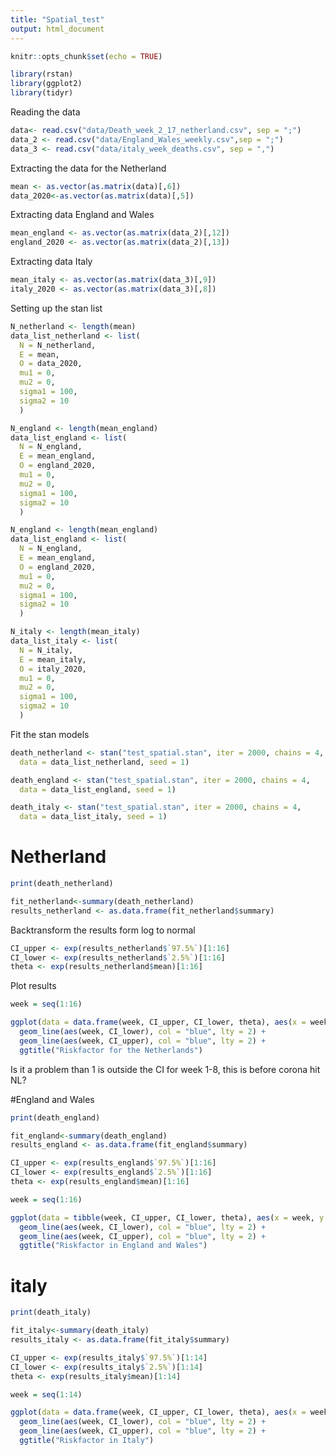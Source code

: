 ```yaml
---
title: "Spatial_test"
output: html_document
---
```


```r
knitr::opts_chunk$set(echo = TRUE)
```

```r
library(rstan)
library(ggplot2)
library(tidyr)
```

Reading the data
```r
data<- read.csv("data/Death_week_2_17_netherland.csv", sep = ";")
data_2 <- read.csv("data/England_Wales_weekly.csv",sep = ";")
data_3 <- read.csv("data/italy_week_deaths.csv", sep = ",")

```

Extracting the data for the Netherland
```r
mean <- as.vector(as.matrix(data)[,6])
data_2020<-as.vector(as.matrix(data)[,5])
```

Extracting data England and Wales
```r
mean_england <- as.vector(as.matrix(data_2)[,12])
england_2020 <- as.vector(as.matrix(data_2)[,13])
```

Extracting data Italy
```r
mean_italy <- as.vector(as.matrix(data_3)[,9])
italy_2020 <- as.vector(as.matrix(data_3)[,8])
```
Setting up the stan list
```r
N_netherland <- length(mean)
data_list_netherland <- list(
  N = N_netherland, 
  E = mean,
  O = data_2020,
  mu1 = 0,
  mu2 = 0,
  sigma1 = 100,
  sigma2 = 10
  )
```


```r
N_england <- length(mean_england)
data_list_england <- list(
  N = N_england, 
  E = mean_england,
  O = england_2020,
  mu1 = 0,
  mu2 = 0,
  sigma1 = 100,
  sigma2 = 10
  )
```

```r
N_england <- length(mean_england)
data_list_england <- list(
  N = N_england, 
  E = mean_england,
  O = england_2020,
  mu1 = 0,
  mu2 = 0,
  sigma1 = 100,
  sigma2 = 10
  )
```

```r
N_italy <- length(mean_italy)
data_list_italy <- list(
  N = N_italy, 
  E = mean_italy,
  O = italy_2020,
  mu1 = 0,
  mu2 = 0,
  sigma1 = 100,
  sigma2 = 10
  )
```
Fit the stan models
```r
death_netherland <- stan("test_spatial.stan", iter = 2000, chains = 4,
  data = data_list_netherland, seed = 1)

```

```r
death_england <- stan("test_spatial.stan", iter = 2000, chains = 4,
  data = data_list_england, seed = 1)

```

```r
death_italy <- stan("test_spatial.stan", iter = 2000, chains = 4,
  data = data_list_italy, seed = 1)

```
# Netherland
```r
print(death_netherland)

fit_netherland<-summary(death_netherland)
results_netherland <- as.data.frame(fit_netherland$summary)

```

Backtransform the results form log to normal
```r
CI_upper <- exp(results_netherland$`97.5%`)[1:16]
CI_lower <- exp(results_netherland$`2.5%`)[1:16]
theta <- exp(results_netherland$mean)[1:16]

```

Plot results
```r
week = seq(1:16)

ggplot(data = data.frame(week, CI_upper, CI_lower, theta), aes(x = week, y = theta)) + geom_point() + geom_line(lty = 2) +
  geom_line(aes(week, CI_lower), col = "blue", lty = 2) +
  geom_line(aes(week, CI_upper), col = "blue", lty = 2) + 
  ggtitle("Riskfactor for the Netherlands")

```
Is it a problem than 1 is outside the CI for week 1-8, this is before corona hit NL?

#England and Wales
```r
print(death_england)

fit_england<-summary(death_england)
results_england <- as.data.frame(fit_england$summary)

```

```r
CI_upper <- exp(results_england$`97.5%`)[1:16]
CI_lower <- exp(results_england$`2.5%`)[1:16]
theta <- exp(results_england$mean)[1:16]

```

```r
week = seq(1:16)

ggplot(data = tibble(week, CI_upper, CI_lower, theta), aes(x = week, y = theta)) + geom_point() + geom_line(lty = 2) +
  geom_line(aes(week, CI_lower), col = "blue", lty = 2) +
  geom_line(aes(week, CI_upper), col = "blue", lty = 2) + 
  ggtitle("Riskfactor in England and Wales")

```

# italy 
```r
print(death_italy)

fit_italy<-summary(death_italy)
results_italy <- as.data.frame(fit_italy$summary)

```

```r
CI_upper <- exp(results_italy$`97.5%`)[1:14]
CI_lower <- exp(results_italy$`2.5%`)[1:14]
theta <- exp(results_italy$mean)[1:14]

```

```r
week = seq(1:14)

ggplot(data = data.frame(week, CI_upper, CI_lower, theta), aes(x = week, y = theta)) + geom_point() + geom_line(lty = 2) +
  geom_line(aes(week, CI_lower), col = "blue", lty = 2) +
  geom_line(aes(week, CI_upper), col = "blue", lty = 2) + 
  ggtitle("Riskfactor in Italy")

```

